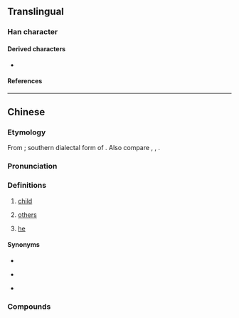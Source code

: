 {{character info}}
==Translingual==

===Han character===
{{Han char|rn=9|rad=人|as=04|sn=6|four=27240|canj=OMVH|ids=⿰亻牙}}

====Derived characters====
* {{l|mul|[[𦭿]]}}

====References====
{{Han ref|kx=0096.121|hdz=10120.060|uh=4F22}}

----

==Chinese==
{{zh-forms}}
{{attn|zh|check if the following are all the same etymology}}

===Etymology===
From {{inh|zh|sit-pro|*m/s-ŋa-j||small; inferior; offspring}}; southern dialectal form of {{ltc-l|兒|child; son|id=1}}. Also compare {{cog|mkh-pro|*ŋa(i)k||baby}}, {{cog|mkh-ban-pro|*ŋaː||baby}}, {{cog|km|ង៉ា||infant; baby}}.

===Pronunciation===
{{zh-pron
|m=yá
|c=ngaa4
|j=nia1
|mc=
|oc=
|ma=
|cat=n
}}

===Definitions===
{{zh-hanzi}}

# {{lb|zh|dialectal}} [[child]]
# {{lb|zh|Guanzhong|_|Mandarin}} [[others]]
# {{lb|zh|Wanrong|_|Mandarin}} [[he]]

====Synonyms====
* {{s|child}}
{{zh-dial-syn|小孩}}
* {{s|others}}
{{zh-dial-syn|別人}}
* {{s|he}}
{{zh-dial-syn|他}}

===Compounds===
{{zh-der|伢子}}